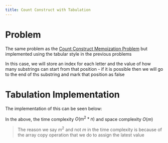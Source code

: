 ---
title: Count Construct with Tabulation
---


# Problem

The same problem as the [Count Construct Memoization Problem](/dynamic-programming/memoization/7-can-construct) but implemented using the tabular style in the previous problems

In this case, we will store an index for each letter and the value of how many substrings can start from that position - if it is possible then we will go to the end of ths substring and mark that position as false

# Tabulation Implementation

The implementation of this can be seen below:

<Snippet path="dynamic-programming/tabulation/count-construct.ts" />

In the above, the time complexity $O(m^2 *n)$ and space complexity $O(m)$

> The reason we say $m^2$ and not $m$ in the time complexity is because of the array copy operation that we do to assign the latest value
